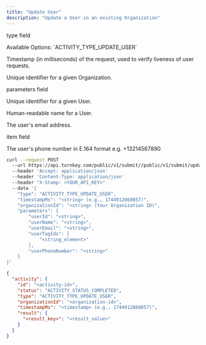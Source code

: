 ```yaml
---
title: "Update User"
description: "Update a User in an existing Organization"
---
```



<Authorizations />

<H3Bordered text="Body" />

<ParamField body="type" type="enum<string>" required={true}><p>type field</p><p>Available Options: \`ACTIVITY_TYPE_UPDATE_USER\`</p></ParamField>
<ParamField body="timestampMs" type="string" required={true}><p>Timestamp (in milliseconds) of the request, used to verify liveness of user requests.</p></ParamField>
<ParamField body="organizationId" type="string" required={true}><p>Unique identifier for a given Organization.</p></ParamField>
<ParamField body="parameters" type="object" required={true}>
  <p>parameters field</p>
  <Expandable title="parameters details">
    <NestedParam parentKey="parameters" childKey="userId" type="string" required={true}><p>Unique identifier for a given User.</p></NestedParam>
    <NestedParam parentKey="parameters" childKey="userName" type="string" required={false}><p>Human-readable name for a User.</p></NestedParam>
    <NestedParam parentKey="parameters" childKey="userEmail" type="string" required={false}><p>The user's email address.</p></NestedParam>
    <NestedParam parentKey="parameters" childKey="userTagIds" type="array" required={false}>
      <Expandable title="userTagIds details">
        <NestedParam parentKey="parameters.userTagIds" childKey="item" type="string" required={true}><p>item field</p></NestedParam>
      </Expandable>
    </NestedParam>
    <NestedParam parentKey="parameters" childKey="userPhoneNumber" type="string" required={false}><p>The user's phone number in E.164 format e.g. +13214567890</p></NestedParam>
  </Expandable>
</ParamField>

<RequestExample>

```bash cURL
curl --request POST 
  --url https://api.turnkey.com/public/v1/submit//public/v1/submit/update_user 
  --header 'Accept: application/json' 
  --header 'Content-Type: application/json' 
  --header "X-Stamp: <YOUR_API_KEY>" 
  --data '{
    "type": "ACTIVITY_TYPE_UPDATE_USER",
    "timestampMs": "<string> (e.g., 1744912860857)",
    "organizationId": "<string> (Your Organization ID)",
    "parameters": {
        "userId": "<string>",
        "userName": "<string>",
        "userEmail": "<string>",
        "userTagIds": [
            "<string_element>"
        ],
        "userPhoneNumber": "<string>"
    }
}'
```

</RequestExample>

<ResponseExample>

```json 200
{
  "activity": {
    "id": "<activity-id>",
    "status": "ACTIVITY_STATUS_COMPLETED",
    "type": "ACTIVITY_TYPE_UPDATE_USER",
    "organizationId": "<organization-id>",
    "timestampMs": "<timestamp> (e.g., 1744912860857)",
    "result": {
      "<result_key>": "<result_value>"
    }
  }
}
```

</ResponseExample>
